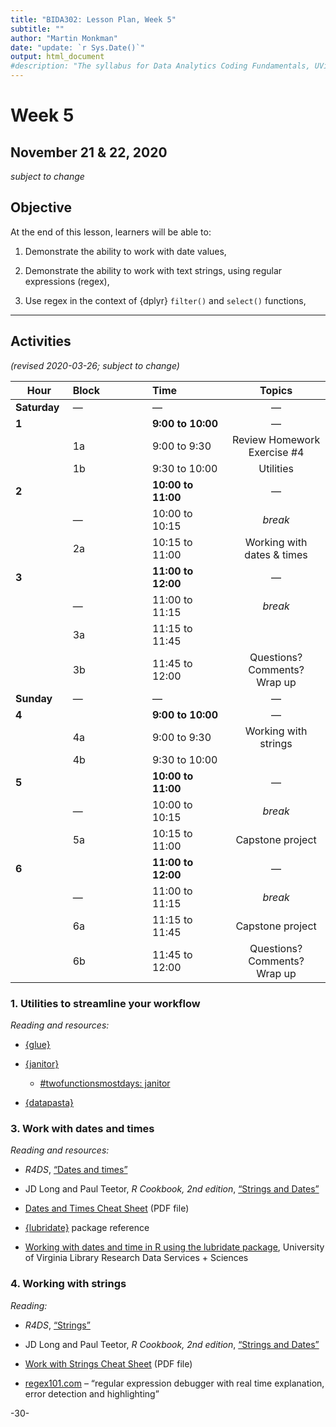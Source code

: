 ```yaml
---
title: "BIDA302: Lesson Plan, Week 5"
subtitle: ""
author: "Martin Monkman"
date: "update: `r Sys.Date()`"
output: html_document
#description: "The syllabus for Data Analytics Coding Fundamentals, UVic BIDA302"
---
```


# Week 5 

## November 21 & 22, 2020


_subject to change_


## Objective

At the end of this lesson, learners will be able to:

1. Demonstrate the ability to work with date values,  

2. Demonstrate the ability to work with text strings, using regular expressions (regex),

3. Use regex in the context of {dplyr} `filter()` and `select()` functions,




***

## Activities

_(revised 2020-03-26; subject to change)_


| Hour  | Block      | Time              | Topics  | &#8212; |
|---    |:---        |:---               |:---:  |
|**Saturday**     | &#8212;  | &#8212; | &#8212; |
|**1**  |            | **9:00 to 10:00**| &#8212;  | &#8212; |
|       |1a          | 9:00 to 9:30      | Review Homework Exercise #4  <BR> | &#8212; |
|       |1b          | 9:30 to 10:00     | Utilities | &#8212; |
|**2**  |            | **10:00 to 11:00**| &#8212;  | &#8212; |
|       |&#8212;     | 10:00 to 10:15    | _break_ | &#8212; |
|       |2a          | 10:15 to 11:00    | Working with dates & times | &#8212; |
|**3**  |            | **11:00 to 12:00**| &#8212;  | &#8212; |
|       |&#8212;     | 11:00 to 11:15    | _break_ | &#8212; |
|       |3a          | 11:15 to 11:45    |  | &#8212; |
|       |3b          | 11:45 to 12:00    | Questions? Comments? <br> Wrap up | &#8212; |
|**Sunday**     | &#8212;  | &#8212; | &#8212; |
|**4**  |            | **9:00 to 10:00**| &#8212;  | &#8212; |
|       |4a          | 9:00 to 9:30      | Working with strings  | &#8212; |
|       |4b          | 9:30 to 10:00     |  | &#8212; |
|**5**  |            | **10:00 to 11:00**| &#8212;  | &#8212; |
|       |&#8212;     | 10:00 to 10:15    | _break_ | &#8212; |
|       |5a          | 10:15 to 11:00    | Capstone project | &#8212; |
|**6**  |            | **11:00 to 12:00**| &#8212;  | &#8212; |
|       |&#8212;     | 11:00 to 11:15    | _break_ | &#8212; |
|       |6a          | 11:15 to 11:45    | Capstone project | &#8212; |
|       |6b          | 11:45 to 12:00    | Questions? Comments? <br> Wrap up | &#8212; |




### 1. Utilities to streamline your workflow

_Reading and resources:_

* [{glue}](https://glue.tidyverse.org/)

* [{janitor}](http://sfirke.github.io/janitor/)

  - [#twofunctionsmostdays: janitor](https://github.com/sharlagelfand/twofunctionsmostdays/tree/master/2020/03/16)

* [{datapasta}](https://milesmcbain.github.io/datapasta/)





### 3. Work with dates and times


_Reading and resources:_

* _R4DS_, ["Dates and times"](https://r4ds.had.co.nz/dates-and-times.html)

* JD Long and Paul Teetor, _R Cookbook, 2nd edition_, ["Strings and Dates"](https://rc2e.com/stringsanddates) 

* [Dates and Times Cheat Sheet](https://github.com/rstudio/cheatsheets/raw/master/lubridate.pdf) (PDF file)

* [{lubridate}](https://lubridate.tidyverse.org/index.html) package reference

* [Working with dates and time in R using the lubridate package](https://data.library.virginia.edu/working-with-dates-and-time-in-r-using-the-lubridate-package/), University of Virginia Library Research Data Services + Sciences



### 4. Working with strings 



_Reading:_

* _R4DS_, ["Strings"](https://r4ds.had.co.nz/strings.html)

* JD Long and Paul Teetor, _R Cookbook, 2nd edition_, ["Strings and Dates"](https://rc2e.com/stringsanddates) 

* [Work with Strings Cheat Sheet](https://github.com/rstudio/cheatsheets/raw/master/strings.pdf) (PDF file)

* [regex101.com](https://regex101.com/) -- "regular expression debugger with real time explanation, error detection and highlighting"







-30-
